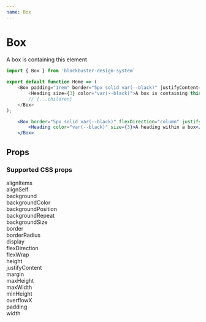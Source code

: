 ```yaml
---
name: Box
---
```


# Box

<Box border="5px solid var(--black)" justifyContent="center">
    <Heading size={3} color="var(--black)">A box is containing this element</Heading>
</Box>

```js
import { Box } from 'blockbuster-design-system`
    
export default function Home => (
    <Box padding="1rem" border="5px solid var(--black)" justifyContent="center">
        <Heading size={3} color="var(--black)">A box is containing this element</Heading>
        // {...children}
    </Box>
);
```

```jsx live=true
    <Box border="5px solid var(--black)" flexDirection="column" justifyContent="center">
        <Heading color="var(--black)" size={3}>A heading within a box</Heading>
    </Box>
```

## Props

### Supported CSS props

alignItems <br/>
alignSelf <br/>
background <br/>
backgroundColor <br/>
backgroundPosition <br/>
backgroundRepeat <br/>
backgroundSize <br/>
border <br/>
borderRadius <br/>
display <br/>
flexDirection <br/>
flexWrap <br/>
height <br/>
justifyContent <br/>
margin <br/>
maxHeight <br/>
maxWidth <br/>
minHeight <br/>
overflowX <br/>
padding <br/>
width <br/>
